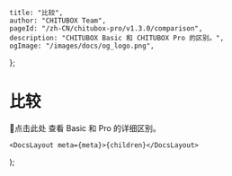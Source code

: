 
	title: "比较",
	author: "CHITUBOX Team",
	pageId: "/zh-CN/chitubox-pro/v1.3.0/comparison",
	description: "CHITUBOX Basic 和 CHITUBOX Pro 的区别。",
	ogImage: "/images/docs/og_logo.png",
};

# 比较

<SpanA href="https://www.chitubox.com/zh-Hans/page/chitubox-vs">📃点击此处</SpanA> 查看 Basic 和 Pro 的详细区别。

	<DocsLayout meta={meta}>{children}</DocsLayout>
);
